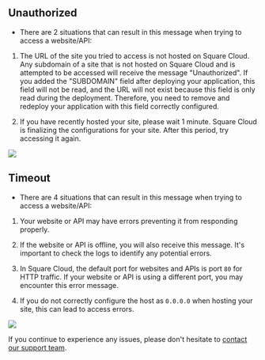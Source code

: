 ## Unauthorized

* There are 2 situations that can result in this message when trying to access a website/API:

1. The URL of the site you tried to access is not hosted on Square Cloud. Any subdomain of a site that is not hosted on Square Cloud and is attempted to be accessed will receive the message "Unauthorized". If you added the "SUBDOMAIN" field after deploying your application, this field will not be read, and the URL will not exist because this field is only read during the deployment. Therefore, you need to remove and redeploy your application with this field correctly configured.

2. If you have recently hosted your site, please wait 1 minute. Square Cloud is finalizing the configurations for your site. After this period, try accessing it again.

<Frame>
  <img src="/images/articles/cloudflare/unauthorized-dns.png" style={{ borderRadius: '0.2rem' }} />
</Frame>

## Timeout

* There are 4 situations that can result in this message when trying to access a website/API:

1. Your website or API may have errors preventing it from responding properly.

2. If the website or API is offline, you will also receive this message. It's important to check the logs to identify any potential errors.

3. In Square Cloud, the default port for websites and APIs is port `80` for HTTP traffic. If your website or API is using a different port, you may encounter this error message.

4. If you do not correctly configure the host as `0.0.0.0` when hosting your site, this can lead to access errors.

<Frame>
  <img src="/images/articles/cloudflare/timeout.png" style={{ borderRadius: '0.2rem' }} />
</Frame>

If you continue to experience any issues, please don't hesitate to [contact our support team](/company/support).
